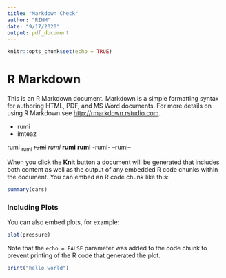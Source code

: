```yaml
---
title: "Markdown Check"
author: "RIHM"
date: "9/17/2020"
output: pdf_document
---
```


```r
knitr::opts_chunk$set(echo = TRUE)
```

# R Markdown

This is an R Markdown document. Markdown is a simple formatting syntax for authoring HTML, PDF, and MS Word documents. For more details on using R Markdown see <http://rmarkdown.rstudio.com>.

- rumi
- imteaz

rumi
~rumi~
~~rumi~~
_rumi_
__rumi__
**rumi**
-rumi-
--rumi--

When you click the **Knit** button a document will be generated that includes both content as well as the output of any embedded R code chunks within the document. You can embed an R code chunk like this:

```r
summary(cars)
```

### Including Plots

You can also embed plots, for example:

```r
plot(pressure)
```



Note that the `echo = FALSE` parameter was added to the code chunk to prevent printing of the R code that generated the plot.

```r
print("hello world")
```


